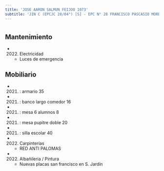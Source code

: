 ```yaml
---
title: 'JOSE AARON SALMUN FEIJOO 1073'
subtitle: 'JIN C (EPCJC 28/04°) [S] - EPC N° 28 FRANCISCO PASCASIO MORENO - CAIYJ CLUB LA BOCA'
---
```


#


## Mantenimiento

*  (2022) Electricidad 
    + Luces de emergencia


## Mobiliario

*  (2021) : armario 35 

*  (2021) : banco largo comedor 16 

*  (2021) : mesa 6 alumnos 8 

*  (2021) : mesa pupitre doble 20 

*  (2021) : silla escolar 40 




*  (2022) Carpinterías 
    + RED ANTI PALOMAS

*  (2022) Albañileria / Pintura 
    + Nuevas placas san francisco en S. Jardín



